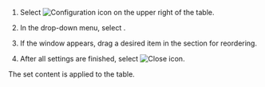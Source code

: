 1. Select ![Configuration icon](/img/ico-setting.svg) on the upper right of the table.

2. In the drop-down menu, select <Cmdname sid="column_settings" className="uitext" />.

3. If the <Cmdname sid="column_settings" className="uitext" /> window appears, drag a desired item in the <Cmdname sid="column_order_setting" className="uitext" /> section for reordering.

4. After all settings are finished, select ![Close icon](/img/ico-close.svg).

The set content is applied to the table.

